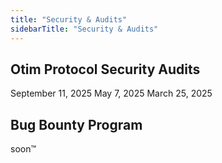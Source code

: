 ```yaml
---
title: "Security & Audits"
sidebarTitle: "Security & Audits"
---
```


## Otim Protocol Security Audits

<Card horizontal title="aleph_v: Sweep Actions Security Assessment" href="https://github.com/otimlabs/otim-protocol/blob/main/audits/aleph_v-Sweep-Actions.pdf">
  September 11, 2025
</Card>
<Card horizontal title="aleph_v: Actions Security Assessment" href="https://github.com/otimlabs/otim-protocol/blob/main/audits/aleph_v-Actions.pdf">
  May 7, 2025
</Card>
<Card horizontal title="Trail of Bits: Smart Contract Security Assessment" href="https://github.com/otimlabs/otim-protocol/blob/main/audits/TrailOfBits-Core.pdf">
  March 25, 2025
</Card>

## Bug Bounty Program

soon™️
